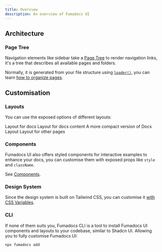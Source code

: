 ```yaml
---
title: Overview
description: An overview of Fumadocs UI
---
```


## Architecture

### Page Tree

Navigation elements like sidebar take a [Page Tree](/docs/headless/page-tree) to render navigation links, it's a tree that describes all available pages and folders.

Normally, it is generated from your file structure using [`loader()`](/docs/headless/source-api), you can learn [how to organize pages](/docs/page-conventions).

## Customisation

### Layouts

You can use the exposed options of different layouts:

<Cards>
  <Card title="Docs Layout" href="/docs/layouts/docs">
    Layout for docs
  </Card>
  <Card title="Docs Page" href="/docs/layouts/page">
    Layout for docs content
  </Card>
  <Card title="Notebook Layout" href="/docs/layouts/notebook">
    A more compact version of Docs Layout
  </Card>
  <Card title="Home Layout" href="/docs/layouts/home-layout">
    Layout for other pages
  </Card>
</Cards>

### Components

Fumadocs UI also offers styled components for interactive examples to enhance your docs, you can customise them with exposed props like `style` and `className`.

See [Components](/docs/components).

### Design System

Since the design system is built on Tailwind CSS, you can customise it [with CSS Variables](/docs/theme#colors).

### CLI

If none of them suits you, Fumadocs CLI is a tool to install Fumadocs UI components and layouts to your codebase, similar to Shadcn UI. Allowing you to fully customise Fumadocs UI:

```package-install
npx fumadocs add
```
